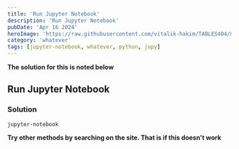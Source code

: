 ```yaml
---
title: 'Run Jupyter Notebook'
description: 'Run Jupyter Notebook'
pubDate: 'Apr 16 2024'
heroImage: 'https://raw.githubusercontent.com/vitalik-hakim/TABLES404/main/error_b/misc.png'
category: 'whatever'
tags: [jupyter-notebook, whatever, python, jupy]
---
```


**The solution for this is noted below**

## Run Jupyter Notebook

### Solution

```whatever
jupyter-notebook
```

**Try other methods by searching on the site. That is if this doesn't work**

